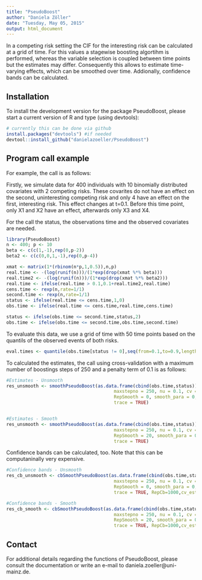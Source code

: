 ```yaml
---
title: "PseudoBoost"
author: "Daniela Zöller"
date: "Tuesday, May 05, 2015"
output: html_document
---
```


In a competing risk setting the CIF for the interesting risk can be
calculated at a grid of time. For this values a stagewise boosting
algortihm is performed, whereas the variable selection is coupled between
time points but the estimates may differ. Consequently this allows to
estimate time-varying effects, which can be smoothed over time. Addionally, confidence bands can be calculated.

## Installation
To install the development version for the package PseudoBoost, please start a current version of R and type (using devtools):

```r
# currently this can be done via github
install.packages("devtools") #if needed
devtool::install_github("danielazoeller/PseudoBoost")
```


## Program call example

For example, the call is as follows:

Firstly, we simulate data for 400 individuals with 10 binomially distributed covariates with 2 competing risks. These covarites do not have an effect on the second, uninteresting competing risk and only 4 have an effect on the first, interesting risk. This effect changes at t=0.1. Before this time point, only X1 and X2 have an effect, afterwards only X3 and X4.

For the call the status, the observations time and the observed covariates are needed.
```r
library(PseudoBoost)
n <- 400; p <- 10
beta <- c(c(1,-1),rep(0,p-2))
beta2 <- c(c(0,0,1,-1),rep(0,p-4))

xmat <- matrix(1*(rbinom(n*p,1,0.5)),n,p)
real.time <- -(log(runif(n)))/(1*exp(drop(xmat %*% beta)))
real.time2 <- -(log(runif(n)))/(1*exp(drop(xmat %*% beta2)))
real.time <- ifelse(real.time > 0.1,0.1+real.time2,real.time)
cens.time <- rexp(n,rate=1/1)
second.time <- rexp(n,rate=1/1)
status <- ifelse(real.time <= cens.time,1,0)
obs.time <- ifelse(real.time <= cens.time,real.time,cens.time)

status <- ifelse(obs.time <= second.time,status,2)
obs.time <- ifelse(obs.time <= second.time,obs.time,second.time)

```

To evaluate this data, we use a grid of time with 50 time points based on the quantils of the observed events of both risks.
```r
eval.times <- quantile(obs.time[status != 0],seq(from=0.1,to=0.9,length=50))
```

To calculated the estimates, the call using cross-validation with a maximum number of boostings steps of 250 and a penalty term of 0.1 is as follows:

```r
#Estimates - Unsmooth
res_unsmooth <- smoothPseudoBoost(as.data.frame(cbind(obs.time,status)),xmat,times=eval.times, stepno = 100,
                                        maxstepno = 250, nu = 0.1, cv = TRUE, multicore = TRUE,
                                        RepSmooth = 0, smooth_para = 0,
                                        trace = TRUE)


#Estimates - Smooth
res_unsmooth <- smoothPseudoBoost(as.data.frame(cbind(obs.time,status)),xmat,times=eval.times, stepno = 100,
                                        maxstepno = 250, nu = 0.1, cv = TRUE, multicore = TRUE,
                                        RepSmooth = 20, smooth_para = 0.001,
                                        trace = TRUE)
```

Confidence bands can be calculated, too. Note that this can be computaninally very expensive.

```r
#Confidence bands - Unsmooth
res_cb_unsmooth <- cbSmoothPseudoBoost(as.data.frame(cbind(obs.time,status)),xmat,times=eval.times, stepno = 100,
                                        maxstepno = 250, nu = 0.1, cv = TRUE, multicore = TRUE,
                                        RepSmooth = 0, smooth_para = 0,
                                        trace = TRUE, RepCb=1000,cv_est=FALSE)

#Confidence bands - Smooth
res_cb_smooth <- cbSmoothPseudoBoost(as.data.frame(cbind(obs.time,status)),xmat,times=eval.times, stepno = 100,
                                        maxstepno = 250, nu = 0.1, cv = TRUE, multicore = TRUE,
                                        RepSmooth = 20, smooth_para = 0.001,
                                        trace = TRUE, RepCb=1000,cv_est=FALSE)
```

## Contact
For additional details regarding the functions of PseudoBoost, please consult the documentation or write an e-mail to daniela.zoeller@uni-mainz.de.